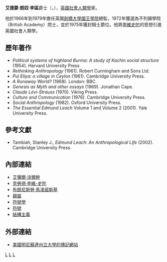 {{multiple issues|
{{copyedit|time=2013-09-25T23:56:13+00:00}}
{{expand|time=2013-09-25T23:56:13+00:00}}
{{refimprove|time=2013-09-25T23:56:13+00:00}}
}}
'''艾德蒙·朗奴·李區'''爵士（{{lang-en|Sir Edmund Ronald Leach}}，{{bd|1910年|11月7日|1989年|1月6日|L}}），[[英國|英國]][[社會人類學|社會人類學]]家。  

他於1966年到1979年擔任英國[[劍橋大學國王學院|劍橋大學國王學院]]總監，1972年獲選為不列顛學院（British Academy）院士，並於1975年獲封騎士爵位。他將[[李維史陀|李維史陀]]的思想引進英國社會人類學。

== 歷年著作 ==
*''Political systems of highland Burma: A study of Kachin social structure'' (1954). Harvard University Press
*''Rethinking Anthropology'' (1961).  Robert Cunningham and Sons Ltd.
*''Pul Eliya: a village in Ceylon'' (1961). Cambridge University Press.
*''A Runaway World?'' (1968). London: BBC.
*''Genesis as Myth and other essays'' (1969). Jonathan Cape.
*''Claude Lévi-Strauss'' (1970). Viking Press.
*''Culture and Communication'' (1976). Cambridge University Press.
*''Social Anthropology'' (1982). Oxford University Press. 
*''The Essential Edmund Leach'' Volume 1 and Volume 2 (2001). Yale University Press.

== 參考文獻 ==
*Tambiah, Stanley J., ''Edmund Leach: An Anthropological Life'' (2002). Cambridge University Press.

== 內部連結 ==
*[[艾彌爾·涂爾幹|艾彌爾·涂爾幹]]
*[[克勞德·李維-史陀|克勞德·李維-史陀]]
*[[布朗尼斯勞·馬凌諾斯基|布朗尼斯勞·馬凌諾斯基]] 
*[[親屬|親屬]]
*[[符號學|符號學]]
*[[符號|符號]]
*[[結構主義|結構主義]]

== 外部連結 ==
*[https://web.archive.org/web/20061017220054/http://www.mnsu.edu/emuseum/information/biography/klmno/leach_edmund.html 美國明尼蘇達州立大學的傳記網站]

{{Authority control}}
{{UK-academic-bio-stub}}

[[Category:英国人類學家|L]]
[[Category:下級勳位爵士|L]]
[[Category:劍橋大學克萊爾學院校友|L]]